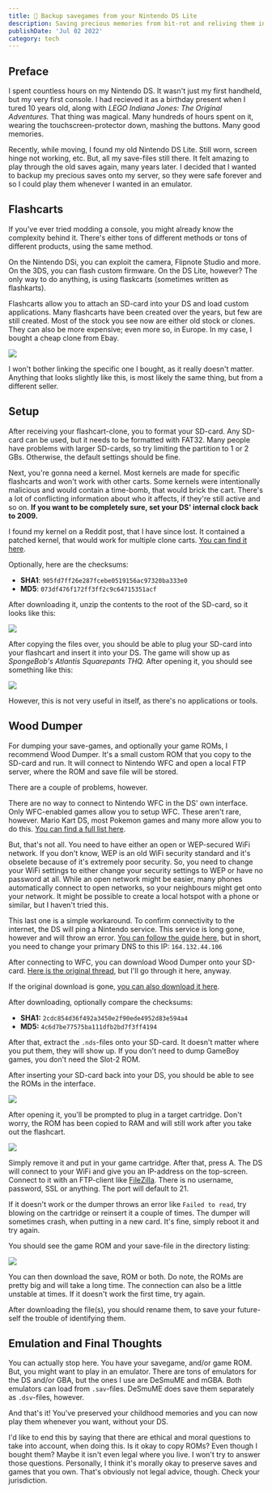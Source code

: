 ```yaml
---
title: 💾 Backup savegames from your Nintendo DS Lite
description: Saving precious memories from bit-rot and reliving them in emulators.
publishDate: 'Jul 02 2022'
category: tech
---
```


## Preface

I spent countless hours on my Nintendo DS. It wasn't just my first handheld, but my very first console. I had recieved it as a birthday present when I tured 10 years old, along with *LEGO Indiana Jones: The Original Adventures.* That thing was magical. Many hundreds of hours spent on it, wearing the touchscreen-protector down, mashing the buttons. Many good memories.

Recently, while moving, I found my old Nintendo DS Lite. Still worn, screen hinge not working, etc. But, all my save-files still there. It felt amazing to play through the old saves again, many years later. I decided that I wanted to backup my precious saves onto my server, so they were safe forever and so I could play them whenever I wanted in an emulator.

## Flashcarts

If you've ever tried modding a console, you might already know the complexity behind it. There's either tons of different methods or tons of different products, using the same method.

On the Nintendo DSi, you can exploit the camera, Flipnote Studio and more. On the 3DS, you can flash custom firmware. On the DS Lite, however? The only way to do anything, is using flaskcarts (sometimes written as flashkarts).

Flashcarts allow you to attach an SD-card into your DS and load custom applications. Many flashcarts have been created over the years, but few are still created. Most of the stock you see now are either old stock or clones. They can also be more expensive; even more so, in Europe. In my case, I bought a cheap clone from Ebay.

![](/nds/_flashcart.webp "")

I won't bother linking the specific one I bought, as it really doesn't matter. Anything that looks slightly like this, is most likely the same thing, but from a different seller.

## Setup

After receiving your flashcart-clone, you to format your SD-card. Any SD-card can be used, but it needs to be formatted with FAT32. Many people have problems with larger SD-cards, so try limiting the partition to 1 or 2 GBs. Otherwise, the default settings should be fine.

Next, you're gonna need a kernel. Most kernels are made for specific flashcarts and won't work with other carts. Some kernels were intentionally malicious and would contain a time-bomb, that would brick the cart. There's a lot of conflicting information about who it affects, if they're still active and so on. **If you want to be completely sure, set your DS' internal clock back to 2009.**

I found my kernel on a Reddit post, that I have since lost. It contained a patched kernel, that would work for multiple clone carts. [You can find it here](/nds/flashcart_kernel.zip).

Optionally, here are the checksums:
- **SHA1**: `905fd7ff26e287fcebe0519156ac97320ba333e0`
- **MD5**: `073df476f172ff3ff2c9c64715351acf`

After downloading it, unzip the contents to the root of the SD-card, so it looks like this:

![](/nds/_sdroot1.webp "")

After copying the files over, you should be able to plug your SD-card into your flashcart and insert it into your DS. The game will show up as *SpongeBob's Atlantis Squarepants THQ.* After opening it, you should see something like this:

![](/nds/_kernel.webp "")

However, this is not very useful in itself, as there's no applications or tools.

## Wood Dumper

For dumping your save-games, and optionally your game ROMs, I recommend Wood Dumper. It's a small custom ROM that you copy to the SD-card and run. It will connect to Nintendo WFC and open a local FTP server, where the ROM and save file will be stored.

There are a couple of problems, however.

There are no way to connect to Nintendo WFC in the DS' own interface. Only WFC-enabled games allow you to setup WFC. These aren't rare, however. Mario Kart DS, most Pokemon games and many more allow you to do this. [You can find a full list here](https://en.wikipedia.org/wiki/List_of_Nintendo_DS_Wi-Fi_Connection_games).

But, that's not all. You need to have either an open or WEP-secured WiFi network. If you don't know, WEP is an old WiFi security standard and it's obselete because of it's extremely poor security. So, you need to change your WiFi settings to either change your security settings to WEP or have no password at all. While an open network might be easier, many phones automatically connect to open networks, so your neighbours might get onto your network. It might be possible to create a local hotspot with a phone or similar, but I haven't tried this.

This last one is a simple workaround. To confirm connectivity to the internet, the DS will ping a Nintendo service. This service is long gone, however and will throw an error. [You can follow the guide here](https://wii.guide/wiimmfi#instructions-4), but in short, you need to change your primary DNS to this IP: `164.132.44.106`

After connecting to WFC, you can download Wood Dumper onto your SD-card. [Here is the original thread](https://digiex.net/threads/wood-dumper-dump-nintendo-ds-roms-and-save-games-over-wi-fi-with-an-nintendo-ds.14729/), but I'll go through it here, anyway.

If the original download is gone, [you can also download it here](/nds/wooddumper_r89.zip).

After downloading, optionally compare the checksums:
* **SHA1:** `2cdc854d36f492a3450e2f90ede4952d83e594a4`
* **MD5:** `4c6d7be77575ba111dfb2bd7f3ff4194`

After that, extract the `.nds`-files onto your SD-card. It doesn't matter where you put them, they will show up. If you don't need to dump GameBoy games, you don't need the Slot-2 ROM.

After inserting your SD-card back into your DS, you should be able to see the ROMs in the interface.

![](/nds/_wooddumper.webp "")

After opening it, you'll be prompted to plug in a target cartridge. Don't worry, the ROM has been copied to RAM and will still work after you take out the flashcart.

![](/nds/_targetcard.webp "")

Simply remove it and put in your game cartridge. After that, press A. The DS will connect to your WiFi and give you an IP-address on the top-screen. Connect to it with an FTP-client like [FileZilla](https://filezilla-project.org/). There is no username, password, SSL or anything. The port will default to 21.

If it doesn't work or the dumper throws an error like `Failed to read`, try blowing on the cartridge or reinsert it a couple of times. The dumper will sometimes crash, when putting in a new card. It's fine, simply reboot it and try again.

You should see the game ROM and your save-file in the directory listing:

![](/nds/_directory.webp "")

You can then download the save, ROM or both. Do note, the ROMs are pretty big and will take a long time. The connection can also be a little unstable at times. If it doesn't work the first time, try again.

After downloading the file(s), you should rename them, to save your future-self the trouble of identifying them.

## Emulation and Final Thoughts

You can actually stop here. You have your savegame, and/or game ROM. But, you might want to play in an emulator. There are tons of emulators for the DS and/or GBA, but the ones I use are DeSmuME and mGBA. Both emulators can load from `.sav`-files. DeSmuME does save them separately as `.dsv`-files, however.

And that's it! You've preserved your childhood memories and you can now play them whenever you want, without your DS.

I'd like to end this by saying that there are ethical and moral questions to take into account, when doing this. Is it okay to copy ROMs? Even though I bought them? Maybe it isn't even legal where you live. I won't try to answer those questions. Personally, I think it's morally okay to preserve saves and games that you own. That's obviously not legal advice, though. Check your jurisdiction.